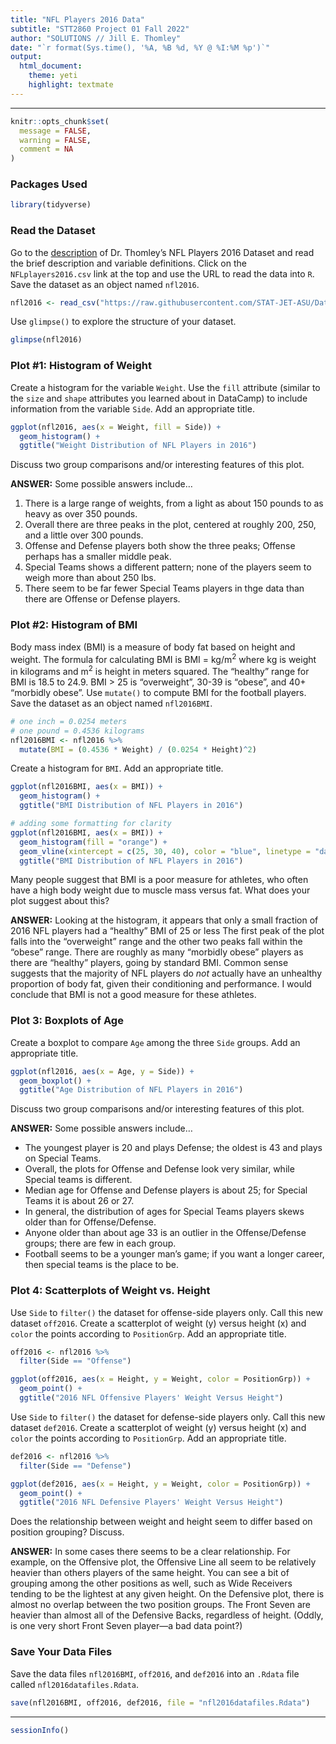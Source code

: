 ```yaml
---
title: "NFL Players 2016 Data"
subtitle: "STT2860 Project 01 Fall 2022"
author: "SOLUTIONS // Jill E. Thomley"
date: "`r format(Sys.time(), '%A, %B %d, %Y @ %I:%M %p')`"
output: 
  html_document: 
    theme: yeti
    highlight: textmate
---
```

<hr>

```r
knitr::opts_chunk$set(
  message = FALSE,
  warning = FALSE,
  comment = NA
)
```

### Packages Used

```r
library(tidyverse)
```


### Read the Dataset

Go to the [description](https://stat-jet-asu.github.io/Datasets/InstructorDescriptions/NFLplayers2016.html) of Dr. Thomley's NFL Players 2016 Dataset and read the brief description and variable definitions. Click on the `NFLplayers2016.csv` link at the top and use the URL to read the data into `R`. Save the dataset as an object named `nfl2016`.

```r
nfl2016 <- read_csv("https://raw.githubusercontent.com/STAT-JET-ASU/Datasets/master/Instructor/NFLplayers2016.csv")
```

Use `glimpse()` to explore the structure of your dataset.

```r
glimpse(nfl2016)
```


### Plot #1: Histogram of Weight

Create a histogram for the variable `Weight`. Use the `fill` attribute (similar to the `size` and `shape` attributes you learned about in DataCamp) to include information from the variable `Side`. Add an appropriate title.

```r
ggplot(nfl2016, aes(x = Weight, fill = Side)) +
  geom_histogram() +
  ggtitle("Weight Distribution of NFL Players in 2016")
```

Discuss two group comparisons and/or interesting features of this plot.

**ANSWER:** Some possible answers include...

(1) There is a large range of weights, from a light as about 150 pounds to as heavy as over 350 pounds.
(2) Overall there are three peaks in the plot, centered at roughly  200, 250, and a little over 300 pounds.
(3) Offense and Defense players both show the three peaks; Offense perhaps has a smaller middle peak.
(4) Special Teams shows a different pattern; none of the players seem to weigh more than about 250 lbs.
(5) There seem to be far fewer Special Teams players in thge data than there are Offense or Defense players.


### Plot #2: Histogram of BMI

Body mass index (BMI) is a measure of body fat based on height and weight. The formula for calculating BMI is BMI = kg/m^2^ where kg is weight in kilograms and m^2^ is height in meters squared. The "healthy" range for BMI is 18.5 to 24.9. BMI > 25 is "overweight", 30-39 is "obese", and 40+ "morbidly obese". Use `mutate()` to compute BMI for the football players. Save the dataset as an object named `nfl2016BMI`.

```r
# one inch = 0.0254 meters
# one pound = 0.4536 kilograms
nfl2016BMI <- nfl2016 %>% 
  mutate(BMI = (0.4536 * Weight) / (0.0254 * Height)^2)
```

Create a histogram for `BMI`. Add an appropriate title.

```r
ggplot(nfl2016BMI, aes(x = BMI)) +
  geom_histogram() +
  ggtitle("BMI Distribution of NFL Players in 2016")
```

```r
# adding some formatting for clarity
ggplot(nfl2016BMI, aes(x = BMI)) +
  geom_histogram(fill = "orange") +
  geom_vline(xintercept = c(25, 30, 40), color = "blue", linetype = "dashed") +
  ggtitle("BMI Distribution of NFL Players in 2016")
```

Many people suggest that BMI is a poor measure for athletes, who often have a high body weight due to muscle mass versus fat. What does your plot suggest about this?

**ANSWER:** Looking at the histogram, it appears that only a small fraction of 2016 NFL players had a "healthy" BMI of 25 or less The first peak of the plot falls into the "overweight" range and the other two peaks fall within the "obese" range. There are roughly as many "morbidly obese" players as there are "healthy" players, going by standard BMI. Common sense suggests that the majority of NFL players do *not* actually have an unhealthy proportion of body fat, given their conditioning and performance. I would conclude that BMI is not a good measure for these athletes.


### Plot 3: Boxplots of Age

Create a boxplot to compare `Age` among the three `Side` groups. Add an appropriate title.

```r
ggplot(nfl2016, aes(x = Age, y = Side)) +
  geom_boxplot() +
  ggtitle("Age Distribution of NFL Players in 2016")
```

Discuss two group comparisons and/or interesting features of this plot.

**ANSWER:** Some possible answers include...

* The youngest player is 20 and plays Defense; the oldest is 43 and plays on Special Teams.
* Overall, the plots for Offense and Defense look very similar, while Special teams is different.
* Median age for Offense and Defense players is about 25; for Special Teams it is about 26 or 27.
* In general, the distribution of ages for Special Teams players skews older than for Offense/Defense.
* Anyone older than about age 33 is an outlier in the Offense/Defense groups; there are few in each group.
* Football seems to be a younger man's game; if you want a longer career, then special teams is the place to be.


### Plot 4: Scatterplots of Weight vs. Height

Use `Side` to `filter()` the dataset for offense-side players only. Call this new dataset `off2016`. Create a scatterplot of weight (y) versus height (x) and `color` the points according to `PositionGrp`. Add an appropriate title.

```r
off2016 <- nfl2016 %>% 
  filter(Side == "Offense")
```

```r
ggplot(off2016, aes(x = Height, y = Weight, color = PositionGrp)) +
  geom_point() +
  ggtitle("2016 NFL Offensive Players' Weight Versus Height")
```

Use `Side` to `filter()` the dataset for defense-side players only. Call this new dataset `def2016`. Create a scatterplot of weight (y) versus height (x) and `color` the points according to `PositionGrp`. Add an appropriate title.

```r
def2016 <- nfl2016 %>% 
  filter(Side == "Defense")
```

```r
ggplot(def2016, aes(x = Height, y = Weight, color = PositionGrp)) +
  geom_point() +
  ggtitle("2016 NFL Defensive Players' Weight Versus Height")
```

Does the relationship between weight and height seem to differ based on position grouping? Discuss.

**ANSWER:** In some cases there seems to be a clear relationship. For example, on the Offensive plot, the Offensive Line all seem to be relatively heavier than others players of the same height. You can see a bit of grouping among the other positions as well, such as Wide Receivers tending to be the lightest at any given height. On the Defensive plot, there is almost no overlap between the two position groups. The Front Seven are heavier than almost all of the Defensive Backs, regardless of height. (Oddly, is one very short Front Seven player---a bad data point?)


### Save Your Data Files

Save the data files `nfl2016BMI`, `off2016`, and `def2016` into an `.Rdata` file called `nfl2016datafiles.Rdata`.

```r
save(nfl2016BMI, off2016, def2016, file = "nfl2016datafiles.Rdata")
```

<hr>

```r
sessionInfo()
```

